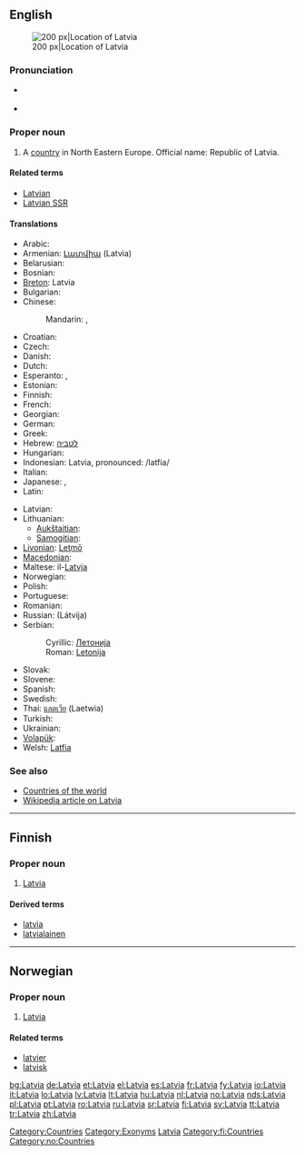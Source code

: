 {{wikipedia}}
{{also|latvia|Látvia}}
==English==
[[Image:EU location LAT.png|thumb|200 px|Location of Latvia]]

===Pronunciation===
* {{a|UK|US}} {{IPA|/ˈlæt.vi.ə/}}
* {{audio|en-us-Latvia.ogg|Audio (US)}}

===Proper noun===
{{en-proper noun}}

# A [[country]] in North Eastern Europe. Official name: Republic of Latvia.

====Related terms====
* [[Latvian]]
* [[Latvian SSR]]

====Translations====
{{trans-top|Republic of Latvia}}
* Arabic: {{t|ar|لاتفيا|f|tr=laatfiya|sc=Arab}}
* Armenian: [[Լատվիա]] (Latvia)
* Belarusian: {{t|be|Латвія|f|tr=Látvija|xs=Belarusian}}
* Bosnian: {{t-|bs|Letonija|f}}
* [[Breton]]: Latvia
* Bulgarian: {{t+|bg|Латвия|f|tr=Látvija|sc=Cyrl}}
* Chinese:
*: Mandarin: {{t|cmn|拉脫維亞|sc=Hani}},  {{t|cmn|拉脱维亚|tr=Lātuōwéiyà|sc=Hani}}
* Croatian: {{t-|hr|Letonija|f}}
* Czech: {{t+|cs|Lotyšsko|n}}
* Danish: {{t+|da|Letland}}
* Dutch: {{t+|nl|Letland|n}}
* Esperanto: {{t-|eo|Latvio|xs=Esperanto}}, {{t-|eo|Latvujo|xs=Esperanto}}
* Estonian: {{t+|et|Läti}}
* Finnish: {{t+|fi|Latvia}}
* French: {{t+|fr|Lettonie|f}}
* Georgian: {{t|ka|ლატვია|tr=Latvia|sc=Geor}}
* German: {{t+|de|Lettland|n}}
* Greek: {{t+|el|Λεττονία|f|tr=Lettonía|sc=Grek}}
* Hebrew: [[לטביה]]
* Hungarian: {{t+|hu|Lettország}}
* Indonesian: Latvia, pronounced: /latfia/
* Italian: {{t+|it|Lettonia}}
* Japanese: {{t+|ja|ラトビア|tr=Ratobia|sc=Jpan}}, {{t+|ja|ラトヴィア|tr=Ratovia, Ratobia|sc=Jpan}}
* Latin: {{t-|la|Lettonia}}
{{trans-mid}}
* Latvian: {{t+|lv|Latvija|f|xs=Latvian}}
* Lithuanian:
** [[Aukštaitian]]: {{t+|lt|Latvija|f|xs=Lithuanian}}
** [[Samogitian]]: {{tø|bat-smg|Latvėjė|f|xs=Samogitian}}
* [[Livonian]]: [[Leţmō]]
* [[Macedonian]]: {{t+|mk|Летонија|f|tr=Letonija|xs=Macedonian}}
* Maltese: il-[[Latvja]]
* Norwegian: {{t+|no|Latvia}}
* Polish: {{t+|pl|Łotwa}}
* Portuguese: {{t+|pt|Letónia}}
* Romanian: {{t+|ro|Letonia|f}}
* Russian: {{t+|ru|Латвия|f|sc=Cyrl}} (Látvija)
* Serbian:
*: Cyrillic: [[Летонија#Serbian|Летонија]] {{f}}
*: Roman: [[Letonija#Serbian|Letonija]] {{f}}
* Slovak: {{t-|sk|Lotyšsko|n}}
* Slovene: {{t-|sl|Latvija|f}}
* Spanish: {{t+|es|Letonia|f}}
* Swedish: {{t+|sv|Lettland}}
* Thai: [[แลตเวีย]] (Laetwia)
* Turkish: {{t+|tr|Letonya}}
* Ukrainian: {{t|uk|Латвія|f|tr=Látvija|xs=Ukrainian}}
* [[Volapük]]: {{t+|vo|Latviyän|xs=Volapük}}
* Welsh: [[Latfia]]
{{trans-bottom}}

===See also===
* [[Appendix:Countries of the world|Countries of the world]]
* [[w:Latvia|Wikipedia article on Latvia]]

[[Category:Countries]]
[[Category:Exonyms]]
[[Category:Latvia| Latvia]]

----

==Finnish==
{{wikipedia|lang=fi}}

===Proper noun===
{{fi-noun|proper=true|Latvi|type=kulkija}}

# [[#English|Latvia]]

====Derived terms====
* [[latvia]]
* [[latvialainen]]

[[Category:fi:Countries]]

----

==Norwegian==

===Proper noun===
{{infl|no|proper noun}}

# [[#English|Latvia]]

====Related terms====
* [[latvier]]
* [[latvisk]]

[[Category:no:Countries]]

[[bg:Latvia]]
[[de:Latvia]]
[[et:Latvia]]
[[el:Latvia]]
[[es:Latvia]]
[[fr:Latvia]]
[[fy:Latvia]]
[[io:Latvia]]
[[it:Latvia]]
[[lo:Latvia]]
[[lv:Latvia]]
[[lt:Latvia]]
[[hu:Latvia]]
[[nl:Latvia]]
[[no:Latvia]]
[[nds:Latvia]]
[[pl:Latvia]]
[[pt:Latvia]]
[[ro:Latvia]]
[[ru:Latvia]]
[[sr:Latvia]]
[[fi:Latvia]]
[[sv:Latvia]]
[[tt:Latvia]]
[[tr:Latvia]]
[[zh:Latvia]]